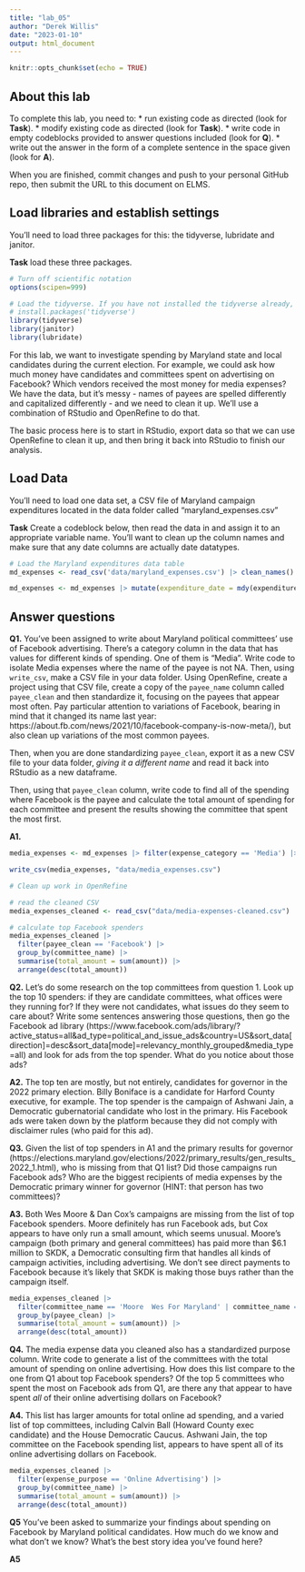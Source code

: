 ```yaml
---
title: "lab_05"
author: "Derek Willis"
date: "2023-01-10"
output: html_document
---
```


```r
knitr::opts_chunk$set(echo = TRUE)
```

## About this lab

To complete this lab, you need to: \* run existing code as directed (look for **Task**). \* modify existing code as directed (look for **Task**). \* write code in empty codeblocks provided to answer questions included (look for **Q**). \* write out the answer in the form of a complete sentence in the space given (look for **A**).

When you are finished, commit changes and push to your personal GitHub repo, then submit the URL to this document on ELMS.

## Load libraries and establish settings

You'll need to load three packages for this: the tidyverse, lubridate and janitor.

**Task** load these three packages.

```r
# Turn off scientific notation
options(scipen=999)

# Load the tidyverse. If you have not installed the tidyverse already, remove the # from the next line and run it first.  
# install.packages('tidyverse')
library(tidyverse)
library(janitor)
library(lubridate)

```

For this lab, we want to investigate spending by Maryland state and local candidates during the current election. For example, we could ask how much money have candidates and committees spent on advertising on Facebook? Which vendors received the most money for media expenses? We have the data, but it's messy - names of payees are spelled differently and capitalized differently - and we need to clean it up. We'll use a combination of RStudio and OpenRefine to do that.

The basic process here is to start in RStudio, export data so that we can use OpenRefine to clean it up, and then bring it back into RStudio to finish our analysis.

## Load Data

You'll need to load one data set, a CSV file of Maryland campaign expenditures located in the data folder called "maryland_expenses.csv"

**Task** Create a codeblock below, then read the data in and assign it to an appropriate variable name. You'll want to clean up the column names and make sure that any date columns are actually date datatypes.

```r
# Load the Maryland expenditures data table
md_expenses <- read_csv('data/maryland_expenses.csv') |> clean_names()

md_expenses <- md_expenses |> mutate(expenditure_date = mdy(expenditure_date))
```

## Answer questions

**Q1.** You've been assigned to write about Maryland political committees' use of Facebook advertising. There's a category column in the data that has values for different kinds of spending. One of them is "Media". Write code to isolate Media expenses where the name of the payee is not NA. Then, using `write_csv`, make a CSV file in your data folder. Using OpenRefine, create a project using that CSV file, create a copy of the `payee_name` column called `payee_clean` and then standardize it, focusing on the payees that appear most often. Pay particular attention to variations of Facebook, bearing in mind that it changed its name last year: https://about.fb.com/news/2021/10/facebook-company-is-now-meta/), but also clean up variations of the most common payees.

Then, when you are done standardizing `payee_clean`, export it as a new CSV file to your data folder, *giving it a different name* and read it back into RStudio as a new dataframe.

Then, using that `payee_clean` column, write code to find all of the spending where Facebook is the payee and calculate the total amount of spending for each committee and present the results showing the committee that spent the most first.

**A1.**

```r
media_expenses <- md_expenses |> filter(expense_category == 'Media') |> filter(!is.na(payee_name))

write_csv(media_expenses, "data/media_expenses.csv")

# Clean up work in OpenRefine

# read the cleaned CSV 
media_expenses_cleaned <- read_csv("data/media-expenses-cleaned.csv")

# calculate top Facebook spenders
media_expenses_cleaned |> 
  filter(payee_clean == 'Facebook') |> 
  group_by(committee_name) |> 
  summarise(total_amount = sum(amount)) |> 
  arrange(desc(total_amount))

```

**Q2.** Let's do some research on the top committees from question 1. Look up the top 10 spenders: if they are candidate committees, what offices were they running for? If they were not candidates, what issues do they seem to care about? Write some sentences answering those questions, then go the Facebook ad library (https://www.facebook.com/ads/library/?active_status=all&ad_type=political_and_issue_ads&country=US&sort_data\[direction\]=desc&sort_data\[mode\]=relevancy_monthly_grouped&media_type=all) and look for ads from the top spender. What do you notice about those ads?

**A2.** The top ten are mostly, but not entirely, candidates for governor in the 2022 primary election. Billy Boniface is a candidate for Harford County executive, for example. The top spender is the campaign of Ashwani Jain, a Democratic gubernatorial candidate who lost in the primary. His Facebook ads were taken down by the platform because they did not comply with disclaimer rules (who paid for this ad).

**Q3.** Given the list of top spenders in A1 and the primary results for governor (https://elections.maryland.gov/elections/2022/primary_results/gen_results_2022_1.html), who is missing from that Q1 list? Did those campaigns run Facebook ads? Who are the biggest recipients of media expenses by the Democratic primary winner for governor (HINT: that person has two committees)?

**A3.** Both Wes Moore & Dan Cox's campaigns are missing from the list of top Facebook spenders. Moore definitely has run Facebook ads, but Cox appears to have only run a small amount, which seems unusual. Moore's campaign (both primary and general committees) has paid more than \$6.1 million to SKDK, a Democratic consulting firm that handles all kinds of campaign activities, including advertising. We don't see direct payments to Facebook because it's likely that SKDK is making those buys rather than the campaign itself.

```r

media_expenses_cleaned |> 
  filter(committee_name == 'Moore  Wes For Maryland' | committee_name == 'Moore Miller For Maryland Slate') |> 
  group_by(payee_clean) |> 
  summarise(total_amount = sum(amount)) |> 
  arrange(desc(total_amount))

```

**Q4.** The media expense data you cleaned also has a standardized purpose column. Write code to generate a list of the committees with the total amount of spending on online advertising. How does this list compare to the one from Q1 about top Facebook spenders? Of the top 5 committees who spent the most on Facebook ads from Q1, are there any that appear to have spent *all* of their online advertising dollars on Facebook?

**A4.** This list has larger amounts for total online ad spending, and a varied list of top committees, including Calvin Ball (Howard County exec candidate) and the House Democratic Caucus. Ashwani Jain, the top committee on the Facebook spending list, appears to have spent all of its online advertising dollars on Facebook.

```r
media_expenses_cleaned |> 
  filter(expense_purpose == 'Online Advertising') |> 
  group_by(committee_name) |> 
  summarise(total_amount = sum(amount)) |> 
  arrange(desc(total_amount))
```

**Q5** You've been asked to summarize your findings about spending on Facebook by Maryland political candidates. How much do we know and what don't we know? What's the best story idea you've found here?

**A5**
